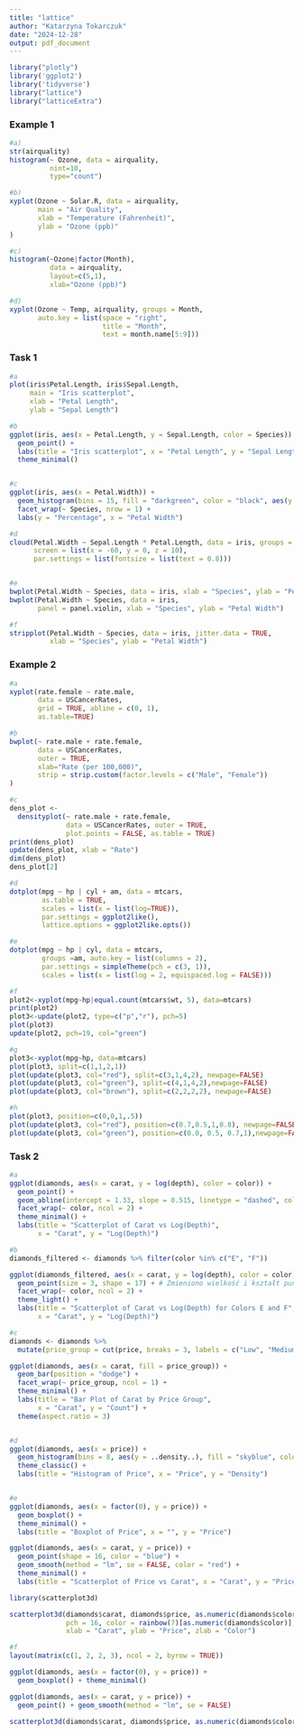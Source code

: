 ```yaml
---
title: "lattice"
author: "Katarzyna Tokarczuk"
date: "2024-12-28"
output: pdf_document
---
```


```r
library("plotly")
library('ggplot2') 
library('tidyverse')
library("lattice")
library("latticeExtra")
```


### Example 1
```r
#a) 
str(airquality) 
histogram(~ Ozone, data = airquality,  
          nint=10,  
          type="count") 

#b)
xyplot(Ozone ~ Solar.R, data = airquality, 
       main = "Air Quality", 
       xlab = "Temperature (Fahrenheit)", 
       ylab = "Ozone (ppb)" 
) 

#c) 
histogram(~Ozone|factor(Month), 
          data = airquality,  
          layout=c(5,1), 
          xlab="Ozone (ppb)") 

#d) 
xyplot(Ozone ~ Temp, airquality, groups = Month, 
       auto.key = list(space = "right",  
                       title = "Month",  
                       text = month.name[5:9])) 
```

### Task 1
```r
#a
plot(iris$Petal.Length, iris$Sepal.Length,
     main = "Iris scatterplot",
     xlab = "Petal Length",
     ylab = "Sepal Length")

#b
ggplot(iris, aes(x = Petal.Length, y = Sepal.Length, color = Species)) +
  geom_point() +
  labs(title = "Iris scatterplot", x = "Petal Length", y = "Sepal Length") +
  theme_minimal()


#c
ggplot(iris, aes(x = Petal.Width)) +
  geom_histogram(bins = 15, fill = "darkgreen", color = "black", aes(y = ..density..)) +
  facet_wrap(~ Species, nrow = 1) +
  labs(y = "Percentage", x = "Petal Width")

#d
cloud(Petal.Width ~ Sepal.Length * Petal.Length, data = iris, groups = Species,
      screen = list(x = -60, y = 0, z = 10),
      par.settings = list(fontsize = list(text = 0.8)))


#e
bwplot(Petal.Width ~ Species, data = iris, xlab = "Species", ylab = "Petal Width")
bwplot(Petal.Width ~ Species, data = iris,
       panel = panel.violin, xlab = "Species", ylab = "Petal Width")

#f
stripplot(Petal.Width ~ Species, data = iris, jitter.data = TRUE,
          xlab = "Species", ylab = "Petal Width")

```


### Example 2
```r
#a
xyplot(rate.female ~ rate.male, 
       data = USCancerRates,  
       grid = TRUE, abline = c(0, 1),  
       as.table=TRUE) 

#b
bwplot(~ rate.male + rate.female, 
       data = USCancerRates,  
       outer = TRUE,  
       xlab="Rate (per 100,000)", 
       strip = strip.custom(factor.levels = c("Male", "Female")) 
)

#c
dens_plot <- 
  densityplot(~ rate.male + rate.female,  
              data = USCancerRates, outer = TRUE,  
              plot.points = FALSE, as.table = TRUE) 
print(dens_plot) 
update(dens_plot, xlab = "Rate") 
dim(dens_plot)
dens_plot[2] 

#d
dotplot(mpg ~ hp | cyl + am, data = mtcars, 
        as.table = TRUE, 
        scales = list(x = list(log=TRUE)), 
        par.settings = ggplot2like(), 
        lattice.options = ggplot2like.opts())

#e
dotplot(mpg ~ hp | cyl, data = mtcars, 
        groups =am, auto.key = list(columns = 2), 
        par.settings = simpleTheme(pch = c(3, 1)), 
        scales = list(x = list(log = 2, equispaced.log = FALSE))) 

#f
plot2<-xyplot(mpg~hp|equal.count(mtcars$wt, 5), data=mtcars) 
print(plot2) 
plot3<-update(plot2, type=c("p","r"), pch=5) 
plot(plot3) 
update(plot2, pch=19, col="green") 

#g
plot3<-xyplot(mpg~hp, data=mtcars) 
plot(plot3, split=c(1,1,2,1)) 
plot(update(plot3, col="red"), split=c(3,1,4,2), newpage=FALSE) 
plot(update(plot3, col="green"), split=c(4,1,4,2),newpage=FALSE) 
plot(update(plot3, col="brown"), split=c(2,2,2,2), newpage=FALSE) 

#h
plot(plot3, position=c(0,0,1,.5)) 
plot(update(plot3, col="red"), position=c(0.7,0.5,1,0.8), newpage=FALSE) 
plot(update(plot3, col="green"), position=c(0.0, 0.5, 0.7,1),newpage=FALSE)

```

### Task 2
```r
#a
ggplot(diamonds, aes(x = carat, y = log(depth), color = color)) +
  geom_point() +
  geom_abline(intercept = 1.33, slope = 0.515, linetype = "dashed", color = "blue") +
  facet_wrap(~ color, ncol = 2) +
  theme_minimal() +
  labs(title = "Scatterplot of Carat vs Log(Depth)",
       x = "Carat", y = "Log(Depth)")

#b
diamonds_filtered <- diamonds %>% filter(color %in% c("E", "F"))

ggplot(diamonds_filtered, aes(x = carat, y = log(depth), color = color)) +
  geom_point(size = 3, shape = 17) + # Zmieniono wielkość i kształt punktów
  facet_wrap(~ color, ncol = 2) +
  theme_light() +
  labs(title = "Scatterplot of Carat vs Log(Depth) for Colors E and F",
       x = "Carat", y = "Log(Depth)")

#c
diamonds <- diamonds %>% 
  mutate(price_group = cut(price, breaks = 3, labels = c("Low", "Medium", "High")))

ggplot(diamonds, aes(x = carat, fill = price_group)) +
  geom_bar(position = "dodge") +
  facet_wrap(~ price_group, ncol = 1) +
  theme_minimal() +
  labs(title = "Bar Plot of Carat by Price Group",
       x = "Carat", y = "Count") +
  theme(aspect.ratio = 3)


#d
ggplot(diamonds, aes(x = price)) +
  geom_histogram(bins = 8, aes(y = ..density..), fill = "skyblue", color = "black") +
  theme_classic() +
  labs(title = "Histogram of Price", x = "Price", y = "Density")


#e
ggplot(diamonds, aes(x = factor(0), y = price)) +
  geom_boxplot() +
  theme_minimal() +
  labs(title = "Boxplot of Price", x = "", y = "Price")

ggplot(diamonds, aes(x = carat, y = price)) +
  geom_point(shape = 16, color = "blue") +
  geom_smooth(method = "lm", se = FALSE, color = "red") +
  theme_minimal() +
  labs(title = "Scatterplot of Price vs Carat", x = "Carat", y = "Price")

library(scatterplot3d)

scatterplot3d(diamonds$carat, diamonds$price, as.numeric(diamonds$color),
              pch = 16, color = rainbow(7)[as.numeric(diamonds$color)],
              xlab = "Carat", ylab = "Price", zlab = "Color")

#f
layout(matrix(c(1, 2, 2, 3), ncol = 2, byrow = TRUE))

ggplot(diamonds, aes(x = factor(0), y = price)) + 
  geom_boxplot() + theme_minimal()

ggplot(diamonds, aes(x = carat, y = price)) + 
  geom_point() + geom_smooth(method = "lm", se = FALSE)

scatterplot3d(diamonds$carat, diamonds$price, as.numeric(diamonds$color))

```
